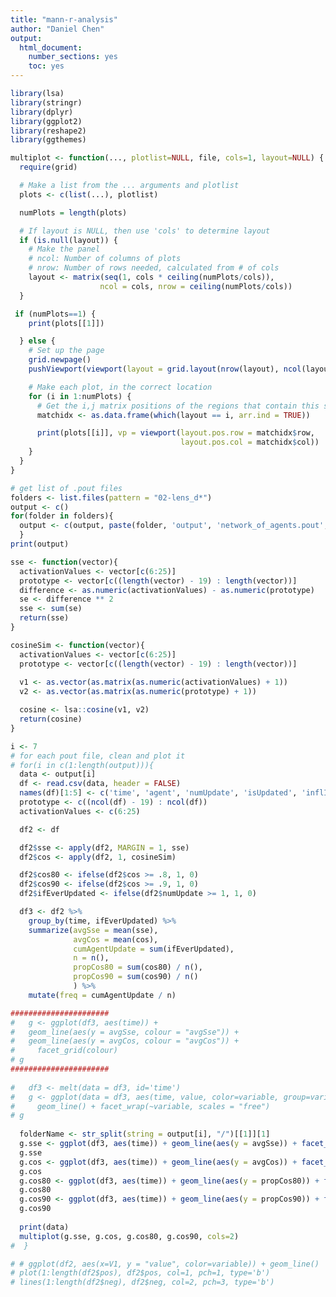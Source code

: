 ```yaml
---
title: "mann-r-analysis"
author: "Daniel Chen"
output:
  html_document:
    number_sections: yes
    toc: yes
---
```

```r
library(lsa)
library(stringr)
library(dplyr)
library(ggplot2)
library(reshape2)
library(ggthemes)
```

```r
multiplot <- function(..., plotlist=NULL, file, cols=1, layout=NULL) {
  require(grid)

  # Make a list from the ... arguments and plotlist
  plots <- c(list(...), plotlist)

  numPlots = length(plots)

  # If layout is NULL, then use 'cols' to determine layout
  if (is.null(layout)) {
    # Make the panel
    # ncol: Number of columns of plots
    # nrow: Number of rows needed, calculated from # of cols
    layout <- matrix(seq(1, cols * ceiling(numPlots/cols)),
                    ncol = cols, nrow = ceiling(numPlots/cols))
  }

 if (numPlots==1) {
    print(plots[[1]])

  } else {
    # Set up the page
    grid.newpage()
    pushViewport(viewport(layout = grid.layout(nrow(layout), ncol(layout))))

    # Make each plot, in the correct location
    for (i in 1:numPlots) {
      # Get the i,j matrix positions of the regions that contain this subplot
      matchidx <- as.data.frame(which(layout == i, arr.ind = TRUE))

      print(plots[[i]], vp = viewport(layout.pos.row = matchidx$row,
                                      layout.pos.col = matchidx$col))
    }
  }
}
```


```r
# get list of .pout files
folders <- list.files(pattern = "02-lens_d*")
output <- c()
for(folder in folders){
  output <- c(output, paste(folder, 'output', 'network_of_agents.pout', sep = '/'))
  }
print(output)
```

```r
sse <- function(vector){
  activationValues <- vector[c(6:25)]
  prototype <- vector[c((length(vector) - 19) : length(vector))]
  difference <- as.numeric(activationValues) - as.numeric(prototype)
  se <- difference ** 2
  sse <- sum(se)
  return(sse)
}

cosineSim <- function(vector){
  activationValues <- vector[c(6:25)]
  prototype <- vector[c((length(vector) - 19) : length(vector))]
  
  v1 <- as.vector(as.matrix(as.numeric(activationValues) + 1))
  v2 <- as.vector(as.matrix(as.numeric(prototype) + 1))

  cosine <- lsa::cosine(v1, v2)
  return(cosine)
}
```

```r
i <- 7
# for each pout file, clean and plot it
# for(i in c(1:length(output))){
  data <- output[i]
  df <- read.csv(data, header = FALSE)
  names(df)[1:5] <- c('time', 'agent', 'numUpdate', 'isUpdated', 'inflId')
  prototype <- c((ncol(df) - 19) : ncol(df))
  activationValues <- c(6:25)

  df2 <- df

  df2$sse <- apply(df2, MARGIN = 1, sse)
  df2$cos <- apply(df2, 1, cosineSim)

  df2$cos80 <- ifelse(df2$cos >= .8, 1, 0)
  df2$cos90 <- ifelse(df2$cos >= .9, 1, 0)
  df2$ifEverUpdated <- ifelse(df2$numUpdate >= 1, 1, 0)

  df3 <- df2 %>%
    group_by(time, ifEverUpdated) %>%
    summarize(avgSse = mean(sse),
              avgCos = mean(cos),
              cumAgentUpdate = sum(ifEverUpdated),
              n = n(),
              propCos80 = sum(cos80) / n(),
              propCos90 = sum(cos90) / n()
              ) %>%
    mutate(freq = cumAgentUpdate / n)

######################
#   g <- ggplot(df3, aes(time)) + 
#   geom_line(aes(y = avgSse, colour = "avgSse")) + 
#   geom_line(aes(y = avgCos, colour = "avgCos")) +
#     facet_grid(colour)
# g
######################
  
#   df3 <- melt(data = df3, id='time')
#   g <- ggplot(data = df3, aes(time, value, color=variable, group=variable)) + 
#     geom_line() + facet_wrap(~variable, scales = "free")
# g
  
  folderName <- str_split(string = output[i], "/")[[1]][1]
  g.sse <- ggplot(df3, aes(time)) + geom_line(aes(y = avgSse)) + facet_grid(~ifEverUpdated)  + ggtitle(folderName)
  g.sse
  g.cos <- ggplot(df3, aes(time)) + geom_line(aes(y = avgCos)) + facet_grid(~ifEverUpdated)  + ggtitle(folderName)
  g.cos
  g.cos80 <- ggplot(df3, aes(time)) + geom_line(aes(y = propCos80)) + facet_grid(~ifEverUpdated) + ggtitle(folderName)
  g.cos80
  g.cos90 <- ggplot(df3, aes(time)) + geom_line(aes(y = propCos90)) + facet_grid(~ifEverUpdated) + ggtitle(folderName)
  g.cos90
  
  print(data)
  multiplot(g.sse, g.cos, g.cos80, g.cos90, cols=2)
#  }
```

```r
# # ggplot(df2, aes(x=V1, y = "value", color=variable)) + geom_line()
# plot(1:length(df2$pos), df2$pos, col=1, pch=1, type='b')
# lines(1:length(df2$neg), df2$neg, col=2, pch=3, type='b')
```

